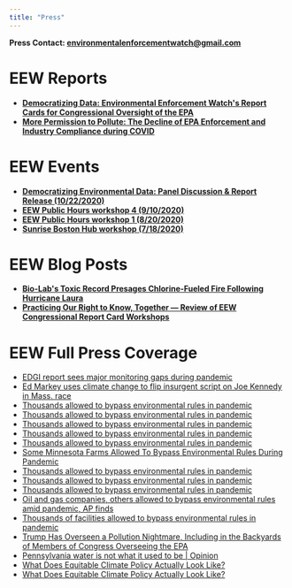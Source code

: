 ```yaml
---
title: "Press"
---
```



<Layout pageTitle="Press" sidebarLinks={AboutSidebarLinks} activeHeaderLink="About">

**Press Contact: environmentalenforcementwatch@gmail.com**

# EEW Reports
* **[Democratizing Data: Environmental Enforcement Watch's Report Cards for Congressional Oversight of the EPA](https://envirodatagov.org/?post_type=publication&p=6167&preview=true)**
* **[More Permission to Pollute: The Decline of EPA Enforcement and Industry Compliance during COVID](https://envirodatagov.org/more-permission-to-pollute-the-decline-of-epa-enforcement-and-industry-compliance-during-covid)** 

# EEW Events
* **[Democratizing Environmental Data: Panel Discussion & Report Release (10/22/2020)](https://youtu.be/9Ot7uFA4ucQ)**
* **[EEW Public Hours workshop 4 (9/10/2020)](https://www.youtube.com/watch?v=dUV3NweSWTs&list=PLtsP3g9LafVv78TIa42xr591-4CfKMYQO&index=21&t=212s)**
* **[EEW Public Hours workshop 1 (8/20/2020)](https://www.youtube.com/watch?v=Gp1aDeXMays&list=PLtsP3g9LafVv78TIa42xr591-4CfKMYQO&index=31)**
* **[Sunrise Boston Hub workshop (7/18/2020)](https://www.youtube.com/watch?v=rCs35rmDo9c&list=PLtsP3g9LafVv78TIa42xr591-4CfKMYQO&index=49&t=1678s)**

# EEW Blog Posts
* **[Bio-Lab's Toxic Record Presages Chlorine-Fueled Fire Following Hurricane Laura](https://envirodatagov.org/bio-labs-toxic-record-presages-chlorine-fueled-fire-following-hurricane-laura)**
* **[Practicing Our Right to Know, Together — Review of EEW Congressional Report Card Workshops](https://envirodatagov.org/practicing-our-right-to-know-together-review-of-eew-congressional-report-card-workshops-to-date)**

# EEW Full Press Coverage

* [EDGI report sees major monitoring gaps during pandemic](https://insideepa.com/daily-feed/edgi-report-sees-major-monitoring-gaps-during-pandemic)
* [Ed Markey uses climate change to flip insurgent script on Joe Kennedy in Mass. race](https://www.washingtonpost.com/politics/2020/08/25/energy-202-ed-markey-uses-climate-change-flip-insurgent-script-joe-kennedy-mass-race)
* [Thousands allowed to bypass environmental rules in pandemic](https://apnews.com/article/3bf753f9036e7d88f4746b1a36c1ddc4)
* [Thousands allowed to bypass environmental rules in pandemic](https://www.washingtonpost.com/climate-environment/thousands-allowed-to-bypass-environmental-rules-in-pandemic/2020/08/24/187c8772-e5c2-11ea-bf44-0d31c85838a5_story.html)
* [Thousands allowed to bypass environmental rules in pandemic](https://www.usnews.com/news/politics/articles/2020-08-24/thousands-allowed-to-bypass-environmental-rules-in-pandemic)
* [Thousands allowed to bypass environmental rules in pandemic](https://www.aljazeera.com/economy/2020/08/24/thousands-of-firms-in-us-bypass-environmental-rules-report)
* [Thousands allowed to bypass environmental rules in pandemic](https://www.atholdailynews.com/Thousands-allowed-to-bypass-environmental-rules-in-pandemic-35891139)
* [Some Minnesota Farms Allowed To Bypass Environmental Rules During Pandemic](https://minnesota.cbslocal.com/2020/08/24/some-minnesota-farms-allowed-to-bypass-environmental-rules-during-pandemic)
* [Thousands allowed to bypass environmental rules in pandemic](https://columbiabasinherald.com/news/2020/aug/23/thousands-allowed-to-bypass-environmental-2)
* [Thousands allowed to bypass environmental rules in pandemic](https://www.startribune.com/thousands-allowed-to-bypass-environmental-rules-in-pandemic/572202332/?refresh=true)
* [Thousands allowed to bypass environmental rules in pandemic](https://www.timesfreepress.com/news/business/aroundregion/story/2020/aug/24/thousands-allowed-bypass-environmental-rules/530655)
* [Oil and gas companies, others allowed to bypass environmental rules amid pandemic, AP finds](https://www.theadvocate.com/baton_rouge/news/environment/article_17d63f90-e6e7-11ea-b192-3b37d164026c.html)
* [Thousands of facilities allowed to bypass environmental rules in pandemic](https://www.wibw.com/2020/08/24/thousands-of-facilities-allowed-to-bypass-environmental-rules-in-pandemic)
* [Trump Has Overseen a Pollution Nightmare, Including in the Backyards of Members of Congress Overseeing the EPA](https://earther.gizmodo.com/trump-has-overseen-a-pollution-nightmare-including-in-1845449686)
* [Pennsylvania water is not what it used to be | Opinion](https://www.pennlive.com/opinion/2020/10/pennsylvania-water-is-not-what-it-used-to-be-opinion.html)
* [What Does Equitable Climate Policy Actually Look Like?](https://truthout.org/articles/what-does-equitable-climate-policy-actually-look-like)
* [What Does Equitable Climate Policy Actually Look Like?](https://www.ecowatch.com/climate-justice-us-policy-2647869650.html?rebelltitem=7#rebelltitem7)

</Layout>
